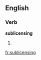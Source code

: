
==English==

===Verb===
'''sublicensing'''

# {{present participle of|[[sublicense]]}}

[[fr:sublicensing]]